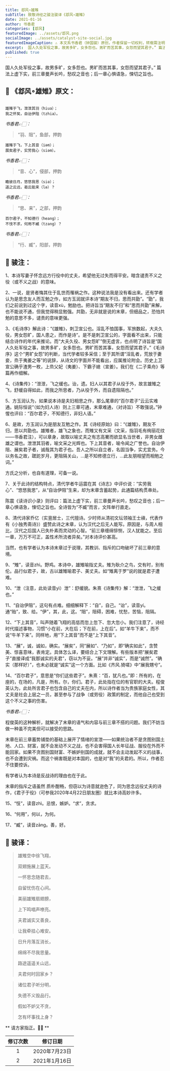 ```yaml
---
title: 邶风∘雄雉
subTitle: 致敬诗经之骏注骏译《邶风∘雄雉》 
date: 2021-01-16 
author: 书香君
categories: [邶风]
featuredImage: ../assets/邶风.png
socialImage: ../assets/catalyst-site-social.jpg
featuredImageCaption: ⚠️️ 本文系书香君（钟国骏）原创，作者保留一切权利，转载需注明出处。
excerpt:  国人久处军役之事，故男多旷，女多怨也。男旷而苦其事，女怨而望其君子。” 篇法上虚下实，前三章曼声长吟，愁叹之音也；后一章心惧语急，悚切之旨也。   
published: true
---
```


国人久处军役之事，故男多旷，女多怨也。男旷而苦其事，女怨而望其君子。”
篇法上虚下实，前三章曼声长吟，愁叹之音也；后一章心惧语急，悚切之旨也。

## 🌼 《邶风∘雄雉》原文：
```

雄雉于飞，泄泄其羽（hiua）；
我之怀矣，自诒伊阻（tzhia）。

```
*书香君👉🏻：* 

> “羽、阻”，鱼部，押韵

```
雄雉于飞，下上其音（iəm）；
展矣君子，实劳我心（siəm）。

```
*书香君👉🏻：* 

> “音、心”，侵部，押韵

```
瞻彼日月，悠悠我思（siə）；
道之云远，曷云能来（lə）？

```
*书香君👉🏻：* 

> “思、来”，之部，押韵

```
百尔君子，不知德行（heang）；
不忮不求，何用不臧（tzang）？

```
*书香君👉🏻：* 

> “行、臧”，阳部，押韵

## 🍁️ 骏注：

1、本诗写妻子怀念远方行役中的丈夫，希望他无过失而得平安。暗含谴责不义之役（或不义之战）的意味。

2、一说，是贤者悔其仕于乱世而罹祸之作。这种说法我是没有看出来。还有学者认为是思念友人而互勉之作，如方玉润就评本诗“期友不归，思而共勖”。“勖”，我们之前说到过这个字，读音xù，勉励也。把诗旨当“期友不归”和“思而共勖”来解，也不能说不通，但我觉得稍显勉强。共勖，无非就是说的末章，但细品之，恐怕共勉的意思不多，谴责的意味更强。

3、《毛诗序》解此诗：“《雄雉》，刺卫宣公也。淫乱不恤国事，军旅数起，大夫久役，男女怨旷，国人患之，而作是诗”。是不是刺卫宣公的，字面看不出来，只能结合诗作的年代来推论。而“大夫久役、男女怨旷”倒无虚言，也点明了诗旨是“国人久处军役之事，故男多旷，女多怨也。男旷而苦其事，女怨而望其君子。”《毛诗序》这个“男旷女怨”的判断，当代学者较多采信；至于其所谓“淫乱者，荒放于妻妾，烝于夷姜之等”的说辞，从诗文的字面并不能看出，应属推论附会。历史上卫宣公确乎渣男一枚，上烝父妃（夷姜）、下霸子媳（宣姜）。我们在《二子乘舟》等篇再作细解。

4、《诗集传》：“泄泄，飞之缓也。诒，遗。妇人以其君子从役于外，故言雄雉之飞，舒缓自得如此，而我之所思者，乃从役于外，而自遗阻隔也。”

5、方玉润认为，如果说本诗是夫妇相思之作，那么尾章的“百尔君子”云云实难通。姚际恒说“（如为妇人诗）则上三章可通，末章难通，（对诗旨）不敢强说。”钟惺也评曰：“百尔君子，不知德行，非妇人语。”

6、是故，方玉润认为是朋友互勉之作。其《诗经原始》曰：“《雄雉》，期友不归，思以共勖也。雄雉者，雄飞之象也，而雉又有文采（文采，指羽毛有绚丽花纹——书香君注），可以章身，故取以喻丈夫之有志高騫而欲显名当世者，非男女雌雄之谓也。泄泄其羽者，喻文采之光辉也。下上其音者，喻令闻之广誉也。自诒伊阻、展矣君子者，诚哉其为君子也。吾人之所以自立者，名固当争，实尤宜务。今以务名之故，蹉跎岁月，更阻隔关山，…是不知修德立行，…此友朋相望而相勉之词。”

方氏之分析，也自有道理，可备一说。

7、关于此诗的结构特点，清代学者牛运震在其《诗志》中评价说：“实劳我心”、“悠悠我思”，从“自诒伊阻”生来，却为末章含蓄起势，此通篇结构贯串处。

陈震《读诗识小录》则评曰：篇法上虚下实，前三章曼声长吟，愁叹之音也；后一章心惧语急，悚切之旨也。全诗皆为“不臧”而言，文阵单行直走。

8、清代诗家乔亿（实亶居士，三代擅诗。少时师从清初文坛领袖王士禛，代表作有《小独秀斋诗》）盛赞此诗之末章，认为汉代之后无人能写。原因是，与周人相比，汉代之后国人已失朴素而灵动的心智。“前三章缠绵悱恻，汉人犹能之。至后一章，万万不可正，盖性术所流者异矣。”对本诗评价甚高。

当然，也有学者认为本诗末章过于说理，其教训、指斥的口吻破坏了前三章的意境。

9、“雉”，读音zhì。野鸡。本诗中，雄雉喻指丈夫。雉为耿介之鸟，交有时，别有伦。品行似君子，故，古以雄雉喻君子、美丈夫。如“雉离于罗”说的就是君子遭难。

10、“泄（注意，此处读音yì）泄”：舒缓貌。朱熹《诗集传》解：“泄泄，飞之缓也。”

11、“自诒伊阻”，这句有点难。细细解释下：“自”，自己。“诒”，读音yí。通“贻”，致、给。“伊”，其，此，这。“阻”，阻碍，困难，忧愁，苦恼，阻隔。

12、“下上其音”，叫声随着飞翔的高低而忽上忽下、忽大忽小。我们注意了，诗经时代描述事物，习惯“小在前，大在后；下在前，上在后”。如“羊牛下来”，而不说“牛羊下来”。同样地，用“下上其音”而不是“上下其音”。

13、“展”，诚，诚如，确实。“展矣”，同“展如”、“乃如”，即“确实如此”，含赞美、惊喜意味，表肯定。具体怎么译，要结合上下文理解。有些版本把“展矣君子”直接译成“我那诚实的夫君”，窃以为不妥。“展”并非“诚实”，而是“诚然”。“确实（那样好）”，也未必就是“诚实”这一个方面。比如《齐风.猗嗟》中“展我甥兮”。

14、“百尔君子”，意思是“你们这些君子”。朱熹：“百，犹凡也。”即：所有的，在座的，在场的，凡是，所有。尔，你们。君子，此处指在位的有官职的大夫。程俊英认为，此处所言君子也包含自己的丈夫在内，所以诗作者当为贵族家庭女性，其丈夫是社会上层之一员，甚至参与了战争（或劳役）政策的制定，而他自己也受到这个不义之事的伤害。

*书香君👉🏻：* 

> 

程俊英的这种解析，就解决了末章的语气和内容与前三章不搭的问题。我们不妨当做一种虽不完美但可以接受的思路。

末章在前三章蓄势铺垫的基础上展开了情绪的宣泄——如果统治者不是贪图别国土地、人口、财富，就不会发动不义之战，也不会害得国人长年征战、服役在外而不能回家。如果不贪图别国财富、不嫉妒别国的成就，就不会主动发起不义的战事，也不会遭到灾祸。而这个祸害既是对本国的，也是对“我”的夫君的。所以，作者忍不住要控诉。

有学者认为本诗是反战诗的理由也在于此。

末章的指斥之语虽然
质朴酣畅，但窃以为诗意就逊色了，同为思念远役丈夫的诗作，《君子于役》（可参我2020年4月22日朋友圈）就比本诗高妙许多。

15、“忮”，读音zhì。忌恨，嫉妒。“求”，贪求。

16、“何用”，何以，为何。

17、“臧”，读音zāng。善，好。

## 🍁️ 骏译：

> 雄雉空中徐飞翔，
> 
> 双翅施展上蓝天。
> 
> 一怀思念随君去，
> 
> 自留忧伤在心间。

> 美丽雄雉扇翅膀，
> 
> 上下鸣唱声嘹亮。
> 
> 夫君诚实又善良，
> 
> 让我牵挂心难安。

> 日升月落互消长，
> 
> 绵绵不尽我思量。
> 
> 路途遥遥关山远，
> 
> 夫君何时回家乡？

> 诸位君子听分明，
> 
> 失德不义毁品行。
> 
> 假如不妒又不贪，
> 
> 怎有坏事找上身？

** 请方家指正。🙏🏻 **

| 修订次数      | 修订日期 | 
|   :----: |    :----:   | 
| 1    | 2020年7月23日       | 
| 2    | 2021年1月16日       | 
